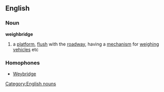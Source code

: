 ==English==
===Noun===
'''weighbridge'''
#a [[platform]], [[flush]] with the [[roadway]], having a [[mechanism]] for [[weighing]] [[vehicle]]s etc
===Homophones===
*[[Weybridge]]
[[Category:English nouns]]